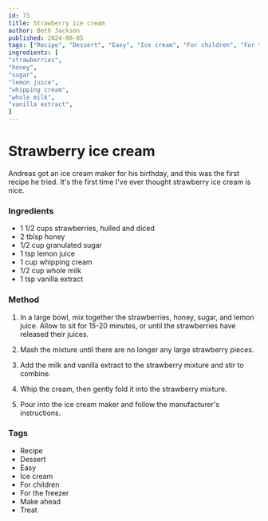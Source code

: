 ```yaml
---
id: 73
title: Strawberry ice cream
author: Beth Jackson
published: 2024-08-05
tags: ["Recipe", "Dessert", "Easy", "Ice cream", "For children", "For the freezer", "Make ahead", "Treat"]
ingredients: [
"strawberries",
"honey",
"sugar",
"lemon juice",
"whipping cream",
"whole milk",
"vanilla extract",
]
---
```


# Strawberry ice cream

<BlogTextWrapper>

Andreas got an ice cream maker for his birthday, and this was the first recipe he tried. It's the first time I've ever thought strawberry ice cream is nice.

</BlogTextWrapper>

<BlogTextWrapper>

### Ingredients

- 1 1/2 cups strawberries, hulled and diced
- 2 tblsp honey
- 1/2 cup granulated sugar
- 1 tsp lemon juice
- 1 cup whipping cream
- 1/2 cup whole milk
- 1 tsp vanilla extract

</BlogTextWrapper>

<BlogTextWrapper>

### Method

1. In a large bowl, mix together the strawberries, honey, sugar, and lemon juice. Allow to sit for 15-20 minutes, or until the strawberries have released their juices.

2. Mash the mixture until there are no longer any large strawberry pieces.

3. Add the milk and vanilla extract to the strawberry mixture and stir to combine.

4. Whip the cream, then gently fold it into the strawberry mixture.

5. Pour into the ice cream maker and follow the manufacturer's instructions.

</BlogTextWrapper>

<BlogTextWrapper>

### Tags

- Recipe
- Dessert
- Easy
- Ice cream
- For children
- For the freezer
- Make ahead
- Treat

</BlogTextWrapper>
